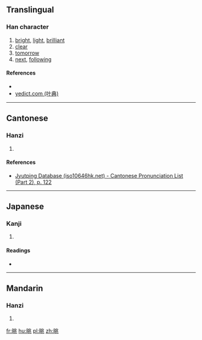 ==Translingual==

===Han character===
{{Han char|rn=72|rad=日|as=06|sn=10|four=|canj=日中一人 (ALMO), X日中一人 (XALMO)|ids=⿰[[日]][[兆]]}}

# [[bright]], [[light]], [[brilliant]]
# [[clear]]
# [[tomorrow]]
# [[next]], [[following]]

====References====
* {{Han ref|kx=0494.200|dkj=13888|dj=0859.130|hdz=21508.140|uh=6640|ud=26176}}
*[http://yedict.com/htm/66/6640.htm yedict.com (叶典)]

----

==Cantonese==

===Hanzi===
{{yue-hanzi|jyut=[[tiu2]]|y=tiu2}}

# {{defn|lang=yue|sort=日06}}

====References====
*[http://www.iso10646hk.net/jp/document/download.jsp Jyutping Database (iso10646hk.net) - Cantonese Pronunciation List (Part 2), p. 122]

----

==Japanese==

===Kanji===
{{ja-kanji|grade=|rs=日06}}

# {{defn|lang=ja|sort=日06}}

====Readings====
* {{ja-readings|on=[[ちょう]] (chō)|kun=[[あきらか]] (akiraka)}}

----

==Mandarin==

===Hanzi===
{{cmn-hanzi|pin=[[tiǎo]] ([[tiao3]])|wg=t'iao<sup>3</sup>}}

# {{defn|lang=cmn|sort=日06}}

[[fr:晀]]
[[hu:晀]]
[[pl:晀]]
[[zh:晀]]